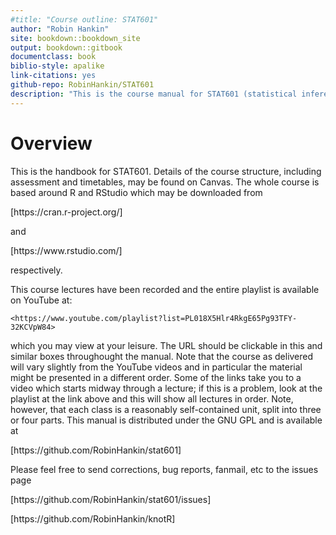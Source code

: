 ```yaml
--- 
#title: "Course outline: STAT601"
author: "Robin Hankin"
site: bookdown::bookdown_site
output: bookdown::gitbook
documentclass: book
biblio-style: apalike
link-citations: yes
github-repo: RobinHankin/STAT601
description: "This is the course manual for STAT601 (statistical inference)"
---
```




 \newpage
 \pagenumbering{arabic}

# Overview {-}

This is the handbook for STAT601.  Details of the course
structure, including assessment and timetables, may be found on
Canvas.  The whole course is based around R and RStudio which may be
downloaded from

[https://cran.r-project.org/]

and

[https://www.rstudio.com/]

respectively.

This course lectures have been recorded and the entire playlist is
available on YouTube at:

```block2
<https://www.youtube.com/playlist?list=PL018X5Hlr4RkgE65Pg93TFY-32KCVpW84>
```

which you may view at your leisure.  The URL should be clickable in
this and similar boxes throughought the manual.  Note that the course
as delivered will vary slightly from the YouTube videos and in
particular the material might be presented in a different order.  Some
of the links take you to a video which starts midway through a
lecture; if this is a problem, look at the playlist at the link above
and this will show all lectures in order.  Note, however, that each
class is a reasonably self-contained unit, split into three or four
parts.  This manual is distributed under the GNU GPL and is available
at

[https://github.com/RobinHankin/stat601]

Please feel free to send corrections, bug reports, fanmail, etc to the
issues page

[https://github.com/RobinHankin/stat601/issues]


\newpage
\includegraphics{ornamental20}

[https://github.com/RobinHankin/knotR]

